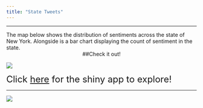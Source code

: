 ```yaml
---
title: "State Tweets"
---
```


***

The map below shows the distribution of sentiments across the state of New York.  Alongside is a bar chart displaying the count of sentiment in the state.   
  <center>
##Check it out!
</center>
![](./screenshot.png)




<font size="5"> Click [here](https://np2547.shinyapps.io/states_shiny/) for the shiny app to explore! </font>

***

![](./TwitterLogo.png)